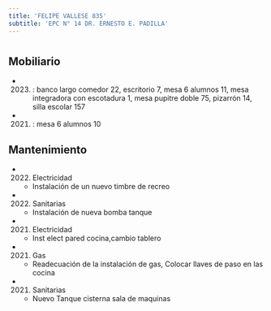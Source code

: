 ```yaml
---
title: 'FELIPE VALLESE 835'
subtitle: 'EPC N° 14 DR. ERNESTO E. PADILLA'
---
```


#


## Mobiliario

*  (2023) : banco largo comedor 22, escritorio 7, mesa 6 alumnos 11, mesa integradora con escotadura 1, mesa pupitre doble 75, pizarrón 14, silla escolar 157 

*  (2021) : mesa 6 alumnos 10 





## Mantenimiento

*  (2022) Electricidad 
    + Instalación de un nuevo timbre de recreo

*  (2022) Sanitarias 
    + Instalación de nueva bomba tanque

*  (2021) Electricidad 
    + Inst elect pared cocina,cambio tablero

*  (2021) Gas 
    + Readecuación de la instalación de gas, Colocar llaves de paso en las cocina

*  (2021) Sanitarias 
    + Nuevo Tanque cisterna sala de maquinas



